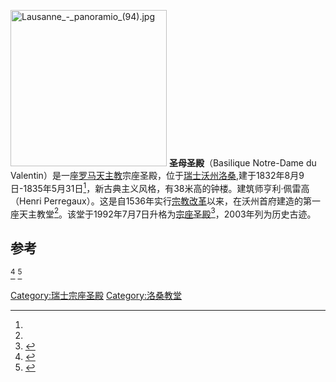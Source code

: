 [[File:Lausanne_-_panoramio_(94).jpg|250px]]
'''圣母圣殿'''（Basilique Notre-Dame du Valentin）是一座[[罗马天主教|罗马天主教]]宗座圣殿，位于[[瑞士|瑞士]][[沃州|沃州]][[洛桑|洛桑]],建于1832年8月9日-1835年5月31日<ref name=Perregaux/>，新古典主义风格，有38米高的钟楼。建筑师亨利·佩雷高（Henri Perregaux）。这是自1536年实行[[宗教改革|宗教改革]]以来，在沃州首府建造的第一座天主教堂<ref name=mahLausanne1/>。该堂于1992年7月7日升格为[[宗座圣殿|宗座圣殿]]<ref>{{cite web | language          = fr | author1          = Bernard Verdon | title          = Notre Basilique | url          = http://www.cath-vd.ch/Notre-Basilique.html | format          = html | location          = Lausanne | editor          = FEDEC-VD | access-date          = 2014-08-27 | archive-date          = 2014-09-03 | archive-url          = https://web.archive.org/web/20140903135709/http://www.cath-vd.ch/Notre-Basilique.html | dead-url          = no }}</ref>，2003年列为历史古迹。 

==参考 ==
<references>
<ref name=mahLausanne1>{{Ouvrage|author1=Marcel Grandjean|title=Les Monuments d'art et d'histoire du canton de Vaud I. La ville de Lausanne : introduction, extension urbaine, ponts, fontaines, édifices religieux (sans la cathédrale), hospitaliers, édifices publics’’ (I)|editor=Société d'histoire de l'art en Suisse|year=1965|pages=286-294}}</ref>
<ref name=Perregaux>{{Ouvrage|author1=Paul Bissegger|title=D'ivoire et de marbre. Alexandre et Henri Perregaux ou l'Age d'Or de l'architecture vaudoise (1770-1850)|editor=Bibliothèque historique vaudoise|year=2007|pages=213-217, 232-237|isbn=978-2-88454-131-2}}</ref>
</references>
[[Category:瑞士宗座圣殿|Category:瑞士宗座圣殿]]
[[Category:洛桑教堂|Category:洛桑教堂]]